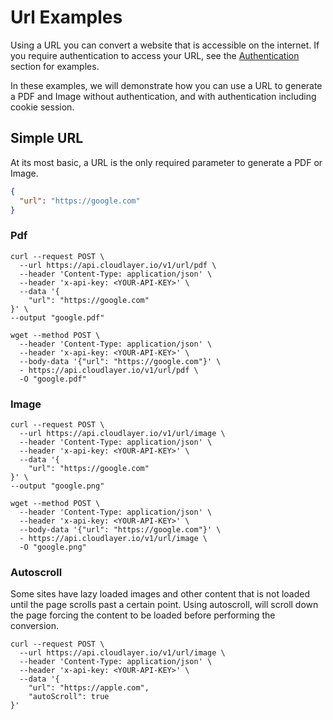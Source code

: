 # Url Examples

Using a URL you can convert a website that is accessible on the internet. If you require authentication to access your URL, see the [Authentication](authentication/) section for examples.

In these examples, we will demonstrate how you can use a URL to generate a PDF and Image without authentication, and with authentication including cookie session.

## Simple URL

At its most basic, a URL is the only required parameter to generate a PDF or Image.

```json
{
  "url": "https://google.com"
}
```

### Pdf

```shell title="cURL - Google Pdf"
curl --request POST \
  --url https://api.cloudlayer.io/v1/url/pdf \
  --header 'Content-Type: application/json' \
  --header 'x-api-key: <YOUR-API-KEY>' \
  --data '{
    "url": "https://google.com"
}' \
--output "google.pdf"
```

```shell title="Wget - Google Pdf"
wget --method POST \
  --header 'Content-Type: application/json' \
  --header 'x-api-key: <YOUR-API-KEY>' \
  --body-data '{"url": "https://google.com"}' \
  - https://api.cloudlayer.io/v1/url/pdf \
  -O "google.pdf"
```

### Image

```shell title="cURL - Google PNG"
curl --request POST \
  --url https://api.cloudlayer.io/v1/url/image \
  --header 'Content-Type: application/json' \
  --header 'x-api-key: <YOUR-API-KEY>' \
  --data '{
    "url": "https://google.com"
}' \
--output "google.png"
```

```shell title="Wget - Google PNG"
wget --method POST \
  --header 'Content-Type: application/json' \
  --header 'x-api-key: <YOUR-API-KEY>' \
  --body-data '{"url": "https://google.com"}' \
  - https://api.cloudlayer.io/v1/url/image \
  -O "google.png"
```

### Autoscroll
Some sites have lazy loaded images and other content that is not loaded until the page scrolls past a certain point.  Using autoscroll, will scroll down the page forcing the content to be loaded before performing the conversion.

```shell title="Autoscroll Example"
curl --request POST \
  --url https://api.cloudlayer.io/v1/url/image \
  --header 'Content-Type: application/json' \
  --header 'x-api-key: <YOUR-API-KEY>' \
  --data '{
	"url": "https://apple.com",
	"autoScroll": true
}'
```
